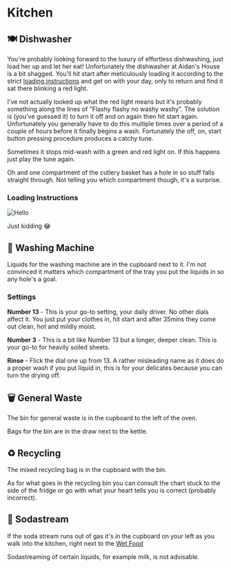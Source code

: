 
# Kitchen

## 🍽 Dishwasher

You're probably looking forward to the luxury of effortless dishwashing, just load her up and let her eat!
Unfortunately the dishwasher at Aidan's House is a bit shagged. You'll hit start after meticulously loading it according to the strict [loading instructions](/kitchen#loading-instructions) and get on with your day, only to return and find it sat there blinking a red light.

I've not actually looked up what the red light means but it's probably something along the lines of "Flashy flashy no washy washy".
The solution is (you've guessed it) to turn it off and on again then hit start again.
Unfortunately you generally have to do this multiple times over a period of a couple of hours before it finally begins a wash.
Fortunately the off, on, start button pressing procedure produces a catchy tune.

Sometimes it stops mid-wash with a green and red light on. If this happens just play the tune again.

Oh and one compartment of the cutlery basket has a hole in so stuff falls straight through. Not telling you which compartment though, it's a surprise.

### Loading Instructions

![Hello](https://i.imgur.com/uaxsUTO.jpeg)

Just kidding 😂

## 🧦 Washing Machine

Liquids for the washing machine are in the cupboard next to it. I'm not convinced it matters which compartment of the tray you put the liquids in so any hole's a goal.

### Settings

**Number 13** - This is your go-to setting, your daily driver. No other dials affect it. You just put your clothes in, hit start and after 35mins they come out clean, hot and mildly moist.

**Number 3** - This is a bit like Number 13 but a longer, deeper clean. This is your go-to for heavily soiled sheets.

**Rinse** - Flick the dial one up from 13. A rather misleading name as it does do a proper wash if you put liquid in, this is for your delicates because you can turn the drying off.

## 🗑 General Waste

The bin for general waste is in the cupboard to the left of the oven.

Bags for the bin are in the draw next to the kettle.

## ♻️ Recycling

The mixed recycling bag is in the cupboard with the bin.

As for what goes in the recycling bin you can consult the chart stuck to the side of the fridge or go with what your heart tells you is correct (probably incorrect).

## 🫧 Sodastream

If the soda stream runs out of gas it's in the cupboard on your left as you walk into the kitchen, right next to the [Wet Food](/cats#wet-food)

<Callout emoji="🥛">
  Sodastreaming of certain liquids, for example milk, is not advisable.
</Callout>
